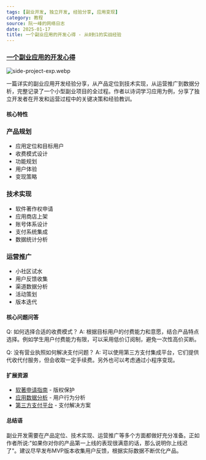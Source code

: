 ```yaml
---
tags: [副业开发, 独立开发, 经验分享, 应用变现]
category: 教程
source: 阮一峰的网络日志
date: 2025-01-17
title: 一个副业应用的开发心得 - 从0到1的实战经验
---
```


### [一个副业应用的开发心得](https://javayhu.com/2018-nian-yi-ge-xiao-fu-ye-de-kai-fa-xin-de/)

![side-project-exp.webp](https://img.mengpeng.tech/i/2025/01/17/6789e8622bf30.webp)

一篇详实的副业应用开发经验分享，从产品定位到技术实现，从运营推广到数据分析，完整记录了一个小型副业项目的全过程。作者以诗词学习应用为例，分享了独立开发者在开发和运营过程中的关键决策和经验教训。

#### 核心特性

### 产品规划
- 应用定位和目标用户
- 收费模式设计
- 功能规划
- 用户体验
- 变现策略

### 技术实现
- 软件著作权申请
- 应用商店上架
- 账号体系设计
- 支付系统集成
- 数据统计分析

### 运营推广
- 小社区试水
- 用户反馈收集
- 渠道数据分析
- 活动策划
- 版本迭代

#### 核心问题问答

Q: 如何选择合适的收费模式？
A: 根据目标用户的付费能力和意愿，结合产品特点选择。例如学生用户付费能力有限，可以采用低价订阅制，避免一次性高价买断。

Q: 没有营业执照如何解决支付问题？
A: 可以使用第三方支付集成平台，它们提供代收代付服务，但会收取一定手续费。另外也可以考虑通过小程序变现。

#### 扩展资源

- [软著申请指南](https://www.ccopyright.com.cn/) - 版权保护
- [应用数据分析](https://www.leancloud.cn/) - 用户行为分析
- [第三方支付平台](https://www.pingxx.com/) - 支付解决方案

#### 总结语

副业开发需要在产品定位、技术实现、运营推广等多个方面都做好充分准备。正如作者所说:"如果你对你的产品第一上线的表现很满意的话，那么说明你上线迟了"。建议尽早发布MVP版本收集用户反馈，根据实际数据不断优化产品。 